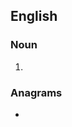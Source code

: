 ==English==

===Noun===
{{head|en|noun form}}

# {{plural of|en|outset}}

===Anagrams===
* {{anagrams|en|a=eossttu|Stoutes|setouts|sets out}}